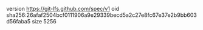 version https://git-lfs.github.com/spec/v1
oid sha256:26afaf2504bcf0111906a9e29339becd5a2c27e8fc67e37e2b9bb603d56faba5
size 5256
